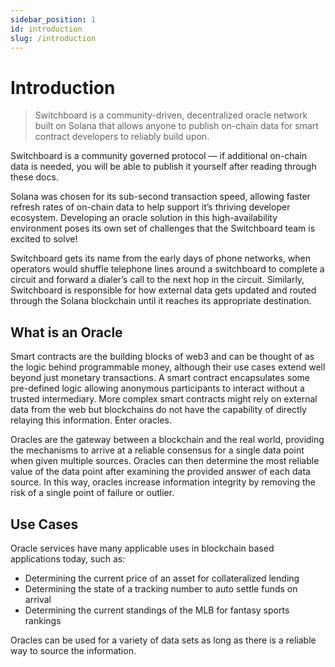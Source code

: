 ```yaml
---
sidebar_position: 1
id: introduction
slug: /introduction
---
```


# Introduction


> Switchboard is a community-driven, decentralized oracle network built on Solana that allows anyone to publish on-chain data for smart contract developers to reliably build upon.

Switchboard is a community governed protocol — if additional on-chain data is needed, you will be able to publish it yourself after reading through these docs.

Solana was chosen for its sub-second transaction speed, allowing faster refresh rates of on-chain data to help support it’s thriving developer ecosystem. Developing an oracle solution in this high-availability environment poses its own set of challenges that the Switchboard team is excited to solve!

Switchboard gets its name from the early days of phone networks, when operators would shuffle telephone lines around a switchboard to complete a circuit and forward a dialer’s call to the next hop in the circuit. Similarly, Switchboard is responsible for how external data gets updated and routed through the Solana blockchain until it reaches its appropriate destination.

## What is an Oracle

Smart contracts are the building blocks of web3 and can be thought of as the logic behind programmable money, although their use cases extend well beyond just monetary transactions. A smart contract encapsulates some pre-defined logic allowing anonymous participants to interact without a trusted intermediary. More complex smart contracts might rely on external data from the web but blockchains do not have the capability of directly relaying this information. Enter oracles.

Oracles are the gateway between a blockchain and the real world, providing the mechanisms to arrive at a reliable consensus for a single data point when given multiple sources. Oracles can then determine the most reliable value of the data point after examining the provided answer of each data source. In this way, oracles increase information integrity by removing the risk of a single point of failure or outlier.

## Use Cases

Oracle services have many applicable uses in blockchain based applications today, such as:

- Determining the current price of an asset for collateralized lending
- Determining the state of a tracking number to auto settle funds on arrival
- Determining the current standings of the MLB for fantasy sports rankings

Oracles can be used for a variety of data sets as long as there is a reliable way to source the information.

<!-- TODO: Add quick links to popular pages like architecture, running an oracle, developer resources -->

<!-- TODO: XXXXXX -->
